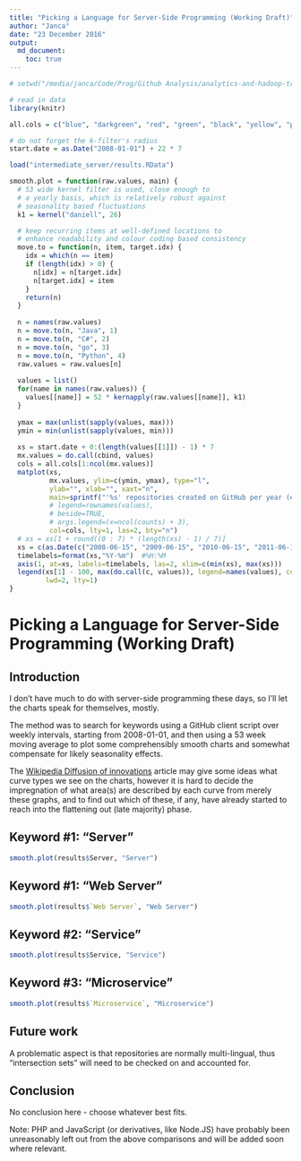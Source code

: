 ```yaml
---
title: "Picking a Language for Server-Side Programming (Working Draft)"
author: "Janca"
date: "23 December 2016"
output:
  md_document:
    toc: true
---
```


```r

# setwd("/media/janca/Code/Prog/Github Analysis/analytics-and-hadoop-trends")

# read in data
library(knitr)

all.cols = c("blue", "darkgreen", "red", "green", "black", "yellow", "purple", "brown", "orange")

# do not forget the k-filter's radius
start.date = as.Date("2008-01-01") + 22 * 7

load("intermediate_server/results.RData")

smooth.plot = function(raw.values, main) {
  # 53 wide kernel filter is used, close enough to
  # a yearly basis, which is relatively robust against
  # seasonality based fluctuations
  k1 = kernel("daniell", 26)

  # keep recurring items at well-defined locations to
  # enhance readability and colour coding based consistency
  move.to = function(n, item, target.idx) {
    idx = which(n == item)
    if (length(idx) > 0) {
      n[idx] = n[target.idx]
      n[target.idx] = item
    }
    return(n)
  }
  
  n = names(raw.values)
  n = move.to(n, "Java", 1)
  n = move.to(n, "C#", 2)
  n = move.to(n, "go", 3)
  n = move.to(n, "Python", 4)
  raw.values = raw.values[n]
  
  values = list()
  for(name in names(raw.values)) {
    values[[name]] = 52 * kernapply(raw.values[[name]], k1)
  }
  
  ymax = max(unlist(sapply(values, max)))
  ymin = min(unlist(sapply(values, min)))
  
  xs = start.date + 0:(length(values[[1]]) - 1) * 7
  mx.values = do.call(cbind, values)
  cols = all.cols[1:ncol(mx.values)]
  matplot(xs,
          mx.values, ylim=c(ymin, ymax), type="l",
          ylab="", xlab="", xaxt="n",
          main=sprintf("'%s' repositories created on GitHub per year (est.)", main),
          # legend=rownames(values),
          # beside=TRUE,
          # args.legend=(x=ncol(counts) + 3),
          col=cols, lty=1, las=2, bty="n")
  # xs = xs[1 + round((0 : 7) * (length(xs) - 1) / 7)]
  xs = c(as.Date(c("2008-06-15", "2009-06-15", "2010-06-15", "2011-06-15", "2012-06-15", "2013-06-15", "2014-06-15", "2015-06-15", "2016-06-15")))
  timelabels=format(xs,"%Y-%m")  #%H:%M
  axis(1, at=xs, labels=timelabels, las=2, xlim=c(min(xs), max(xs)))
  legend(xs[1] - 100, max(do.call(c, values)), legend=names(values), col=cols, bty="n",
         lwd=2, lty=1)
}
```

# Picking a Language for Server-Side Programming (Working Draft)

## Introduction

I don't have much to do with server-side programming these days, so I'll let the charts speak for themselves, mostly.

The method was to search for keywords using a GitHub client script over weekly intervals, starting from 2008-01-01, and then using a 53 week moving average to plot some comprehensibly smooth charts and somewhat compensate for likely seasonality effects.

The [Wikipedia Diffusion of innovations](https://en.wikipedia.org/wiki/Diffusion_of_innovations) article may give some ideas what curve types we see on the charts, however it is hard to decide the impregnation of what area(s) are described by each curve from merely these graphs, and to find out which of these, if any, have already started to reach into the flattening out (late majority) phase.

## Keyword #1: "Server"

```r
smooth.plot(results$Server, "Server")
```

## Keyword #1: "Web Server"

```r
smooth.plot(results$`Web Server`, "Web Server")
```

## Keyword #2: "Service"

```r
smooth.plot(results$Service, "Service")
```

## Keyword #3: "Microservice"

```r
smooth.plot(results$`Microservice`, "Microservice")
```

## Future work

A problematic aspect is that repositories are normally multi-lingual, thus "intersection sets" will need to be checked on and accounted for.

## Conclusion

No conclusion here - choose whatever best fits.

Note: PHP and JavaScript (or derivatives, like Node.JS) have probably been unreasonably left out from the above comparisons and will be added soon where relevant.

